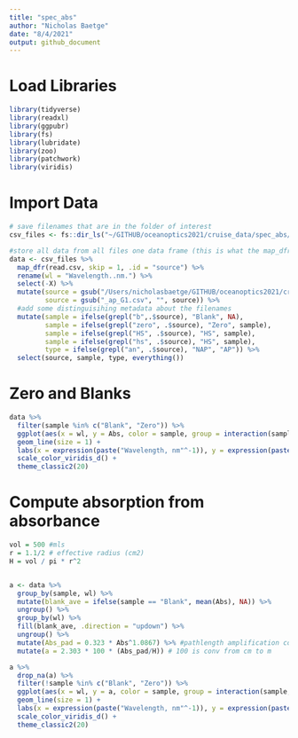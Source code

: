 ```yaml
---
title: "spec_abs"
author: "Nicholas Baetge"
date: "8/4/2021"
output: github_document
---
```


# Load Libraries

```r
library(tidyverse)
library(readxl)
library(ggpubr)
library(fs)
library(lubridate)
library(zoo)
library(patchwork)
library(viridis)
```


# Import Data

```r
# save filenames that are in the folder of interest
csv_files <- fs::dir_ls("~/GITHUB/oceanoptics2021/cruise_data/spec_abs/test/", regexp = "\\.csv$")
```

```r

#store all data from all files one data frame (this is what the map_dfr function does). We'll add the filenames to the dataframe as well, in a column called "source. 
data <- csv_files %>% 
  map_dfr(read.csv, skip = 1, .id = "source") %>% 
  rename(wl = "Wavelength..nm.") %>% 
  select(-X) %>% 
  mutate(source = gsub("/Users/nicholasbaetge/GITHUB/oceanoptics2021/cruise_data/spec_abs/test/", "", source),
         source = gsub("_ap_G1.csv", "", source)) %>% 
  #add some distinguisihing metadata about the filenames 
  mutate(sample = ifelse(grepl("b",.$source), "Blank", NA),
         sample = ifelse(grepl("zero", .$source), "Zero", sample),
         sample = ifelse(grepl("HS", .$source), "HS", sample),
         sample = ifelse(grepl("hs", .$source), "HS", sample),
         type = ifelse(grepl("an", .$source), "NAP", "AP")) %>% 
  select(source, sample, type, everything())
```


# Zero and Blanks

```r
data %>% 
  filter(sample %in% c("Blank", "Zero")) %>% 
  ggplot(aes(x = wl, y = Abs, color = sample, group = interaction(sample, source))) +
  geom_line(size = 1) +
  labs(x = expression(paste("Wavelength, nm"^-1)), y = expression(paste("Absorption, m"^-1)), color = "") +
  scale_color_viridis_d() +
  theme_classic2(20) 
```


# Compute absorption from absorbance

```r
vol = 500 #mls
r = 1.1/2 # effective radius (cm2)
H = vol / pi * r^2


a <- data %>% 
  group_by(sample, wl) %>%
  mutate(blank_ave = ifelse(sample == "Blank", mean(Abs), NA)) %>% 
  ungroup() %>% 
  group_by(wl) %>% 
  fill(blank_ave, .direction = "updown") %>% 
  ungroup() %>% 
  mutate(Abs_pad = 0.323 * Abs^1.0867) %>% #pathlength amplification correction
  mutate(a = 2.303 * 100 * (Abs_pad/H)) # 100 is conv from cm to m 

```


```r
a %>% 
  drop_na(a) %>% 
  filter(!sample %in% c("Blank", "Zero")) %>% 
  ggplot(aes(x = wl, y = a, color = sample, group = interaction(sample, source), linetype = type)) +
  geom_line(size = 1) +
  labs(x = expression(paste("Wavelength, nm"^-1)), y = expression(paste("a, m"^-1))) +
  scale_color_viridis_d() +
  theme_classic2(20) 
```
